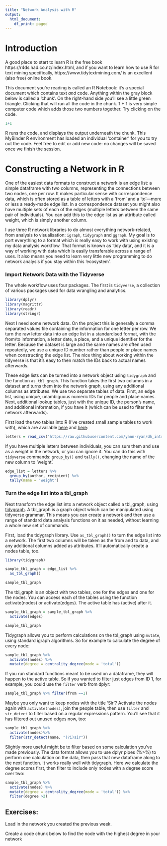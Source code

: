 ```yaml
---
title: "Network Analysis with R"
output:
  html_document:
    df_print: paged
---
```


# Introduction  

A good place to start to learn R is the free book https://r4ds.had.co.nz/index.html, and if you want to learn how to use R for text mining specifically, https://www.tidytextmining.com/ is an excellent (also free) online book.

This document you're reading is called an R Notebook: it's a special document which contains text *and* code. Anything within the gray block below is called a 'chunk'. On the right-hand side you'll see a little green triangle. Clicking that will run all the code in the chunk. 1 + 1 is very simple computer code which adds those two numbers together. Try clicking on the code. 

```r
1+1
```

R runs the code, and displays the output underneath the chunk. This MyBinder R environment has loaded an individual 'container' for you to try out the code. Feel free to edit or add new code: no changes will be saved once we finish the session.

# Constructing a Network in R  

One of the easiest data formats to construct a network is an edge list: a simple dataframe with two columns, representing the connections between two nodes, one per row. It makes particular sense with correspondence data, which is often stored as a table of letters with a 'from' and a 'to'---more or less a ready-made edge list. In a correspondence dataset you might also have multiple sets of each of the edges (multiple letters between the same pair of individuals). You can add this to the edge list as an attribute called weight, which is simply another column.

I use three R network libraries to do almost everything network-related, from analysis to visualisation: ```igraph```, ```tidygraph``` and ```ggraph```. My goal is to port everything to a format which is really easy to work with using existing my data analysis workflow. That format is known as 'tidy data', and it is a way of working with data which is easily transferable across a range of uses. It also means you need to learn very little new programming to do network analysis if you stay within this 'ecosystem'. 

### Import Network Data with the Tidyverse

The whole workflow uses four packages. The first is ```tidyverse```, a collection of various packages used for data wrangling and analytics.

```r

library(dplyr)
library(magrittr)
library(readr)
library(stringr)

```

Next I need some network data. On the project this is generally a comma separated values file containing the information for one letter per row. We turn the raw letter data into an edge list in a standardised format, with the from/to information, a letter date, a place, and a unique identifier for the letter. Because the dataset is large and the same names are often used repeatedly, we use a unique ID number rather than people or place names when constructing the edge list. The nice thing about working within the tidyverse is that it's easy to then match the IDs back to actual names afterwards. 

These edge lists can be turned into a network object using ```tidygraph``` and the function ```as_tbl_graph```. This function takes the first two columns in a dataset and turns them into the network graph, using any additional columns as attributes. We use two separate tables of data. First, an edge list, using unique, unambiguous numeric IDs for people and place names. Next, additional lookup tables, just with the unique ID, the person's name, and additional information, if you have it (which can be used to filter the network afterwards). 

First load the two tables into R (I've created small sample tables to work with), which are available [here](https://raw.githubusercontent.com/networkingarchives/blog/master/2021/04/15/my-network-analysis-workflow/letters.csv) and [here](https://raw.githubusercontent.com/networkingarchives/blog/master/2021/04/15/my-network-analysis-workflow/letters.csv): 

```r
letters = read_csv("https://raw.githubusercontent.com/yann-ryan/dh_intro_gates/main/sample_letter_data_network.csv", col_types = cols(.default = "c"))

```


If you have multiple letters between individuals, you can sum them and use as a weight in the network, or you can ignore it. You can do this with ```tidyverse``` commands: ```group_by()``` and ```tally()```, changing the name of the new column to 'weight'. 

```r

edge_list = letters %>% 
  group_by(author, recipient) %>% 
  tally(name = 'weight')

```

### Turn the edge list into a tbl_graph

Next transform the edge list into a network object called a tbl_graph, using [tidygraph](https://www.data-imaginist.com/2017/introducing-tidygraph/). A tbl_graph is a graph object which can be manipulated using tidyverse grammar. This means you can create a network and then use a range of standard data analysis functions on it as needed, without learning a whole new set of commands.

First, load the tidygraph library. Use ```as_tbl_graph()``` to turn the edge list into a network. The first two columns will be taken as the from and to data, and any additional columns added as attributes. It'll automatically create a nodes table, too.

```r
library(tidygraph)

sample_tbl_graph = edge_list %>% 
  as_tbl_graph()

sample_tbl_graph
```
The tbl_graph is an object with two tables, one for the edges and one for the nodes. You can access each of the tables using the function activate(nodes) or activate(edges). The active table has (active) after it. 

```r

sample_tbl_graph = sample_tbl_graph %>% 
  activate(edges)

sample_tbl_graph

```
Tidygraph allows you to perform calculations on the tbl_graph using ```mutate```, using standard igraph algorithms. So for example to calculate the degree of every node:

```r
sample_tbl_graph %>% 
  activate(nodes) %>% 
  mutate(degree = centrality_degree(mode = 'total'))
```
If you run standard functions meant to be used on a dataframe, they will happen to the active table. So if you wanted to filter just edges from ID 1, for example, you could use the ```filter``` verb from dplyr:


```r
sample_tbl_graph %>% filter(from ==1)
```


Maybe you only want to keep nodes with the title 'Sir'? Activate the nodes again with ```activate(nodes)```, join the people table, then use ```filter``` and ```str_detect``` to filter based on a regular expressions pattern. You'll see that it has filtered out unused edges now, too:


```r
sample_tbl_graph %>% 
  activate(nodes)%>% 
  filter(str_detect(name, "(?i)sir"))
```

Slightly more useful might be to filter based on some calculation you've made previously. The data format allows you to use dplyr pipes (%>%) to perform one calculation on the data, then pass that new dataframe along to the next function. It works really well with tidygraph. Here we calculate the degree scores first, then filter to include only nodes with a degree score over two:

```r

sample_tbl_graph %>% 
  activate(nodes) %>% 
  mutate(degree = centrality_degree(mode = 'total')) %>% 
  filter(degree >2)

```


## Exercises:

Load in the network you created the previous week.

Create a code chunk below to find the node with the highest degree in your network









